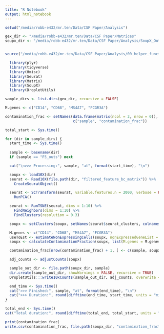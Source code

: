 ```yaml
---
title: "R Notebook"
output: html_notebook
---
```


```r
setwd("/media/robb-e432/mr.ten/Data/CSF Paper/Analysis")
```


```r

gex_dir <- "/media/robb-e432/mr.ten/Data/CSF Paper/Matrices"
soupx_dir <- "/media/robb-e432/mr.ten/Data/CSF Paper/Analysis/SoupX_Output"


source("/media/robb-e432/mr.ten/Data/CSF Paper/Analysis/00_helper_functions.R") 

```

```r
  library(plyr)
  library(tidyverse)
  library(Hmisc)
  library(Seurat)
  library(Matrix)
  library(SoupX)
  library(DropletUtils)
```

```r
sample_dirs <- list.dirs(gex_dir, recursive = FALSE)

M.genes <- c("CD14", "CD68", "MS4A7", "FCGR3A")

contamination_frac <- setNames(data.frame(matrix(ncol = 2, nrow = 0)),
                               c("sample", "contamination_frac"))

```

```r
total_start <- Sys.time()

for (dir in sample_dirs) {
  start_time <- Sys.time()
  
  sample <- basename(dir)
  if (sample == "F5_outs") next

  cat("\n>>> Processing:", sample, "at", format(start_time), "\n")

  soupx <- load10X(dir)
  seurat <- Read10X(file.path(dir, "filtered_feature_bc_matrix")) %>%
    CreateSeuratObject()

  seurat <- SCTransform(seurat, variable.features.n = 2000, verbose = FALSE) %>%
    RunPCA()

  seurat <- RunTSNE(seurat, dims = 1:10) %>%
    FindNeighbors(dims = 1:10) %>%
    FindClusters(resolution = 0.3)

  soupx <- setClusters(soupx, setNames(seurat$seurat_clusters, colnames(seurat)))

  M.genes <- c("CD14", "CD68", "MS4A7", "FCGR3A")
  useToEst <- estimateNonExpressingCells(soupx, nonExpressedGeneList = list(M.genes = M.genes))
  soupx <- calculateContaminationFraction(soupx, list(M.genes = M.genes), useToEst = useToEst)

  contamination_frac[nrow(contamination_frac) + 1, ] <- c(sample, soupx$metaData$rho[1])

  adj_counts <- adjustCounts(soupx)

  sample_out_dir <- file.path(soupx_dir, sample)
  dir.create(sample_out_dir, showWarnings = FALSE, recursive = TRUE)
  DropletUtils:::write10xCounts(sample_out_dir, adj_counts, overwrite = TRUE)

  end_time <- Sys.time()
  cat(">>> Finished:", sample, "at", format(end_time), "\n")
  cat(">>> Duration:", round(difftime(end_time, start_time, units = "mins"), 2), "minutes\n")
}

total_end <- Sys.time()
cat("Total duration:", round(difftime(total_end, total_start, units = "mins"), 2), "minutes\n")

print(contamination_frac)
write.csv(contamination_frac, file.path(soupx_dir, "contamination_fractions.csv"), row.names = FALSE)

```



























